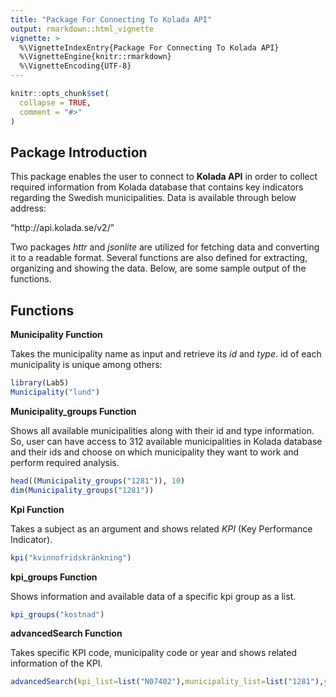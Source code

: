```yaml
---
title: "Package For Connecting To Kolada API"
output: rmarkdown::html_vignette
vignette: >
  %\VignetteIndexEntry{Package For Connecting To Kolada API}
  %\VignetteEngine{knitr::rmarkdown}
  %\VignetteEncoding{UTF-8}
---
```


```r
knitr::opts_chunk$set(
  collapse = TRUE,
  comment = "#>"
)
```


## Package Introduction

This package enables the user to connect to **Kolada API** in order to collect required information from Kolada database that contains key indicators regarding the Swedish municipalities. Data is available through below address:

"http://api.kolada.se/v2/"

Two packages *httr* and *jsonlite* are utilized for fetching data and converting it to a readable format. Several functions are also defined for extracting, organizing and showing the data. Below, are some sample output of the functions.

## Functions

**Municipality Function**

Takes the municipality name as input and retrieve its *id* and *type*. id of each municipality is unique among others:

```r
library(Lab5)
Municipality("lund")
```

**Municipality_groups Function** 

Shows all available municipalities along with their id and type information. So, user can have access to 312 available municipalities in Kolada database and their ids and choose on which municipality they want to work and perform required analysis.

```r
head((Municipality_groups("1281")), 10)
dim(Municipality_groups("1281"))
```


**Kpi Function** 

Takes a subject as an argument and shows related *KPI* (Key Performance Indicator).

```r
kpi("kvinnofridskränkning")
```

**kpi_groups Function** 

Shows information and available data of a specific kpi group as a list.

```r
kpi_groups("kostnad")
```

**advancedSearch Function** 

Takes specific KPI code, municipality code or year and shows related information of the KPI.

```r
advancedSearch(kpi_list=list("N07402"),municipality_list=list("1281"),year_list=list(2021))
```



